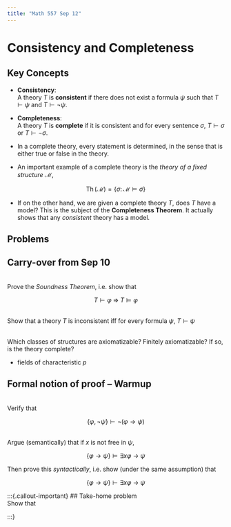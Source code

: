 ```yaml
---
title: "Math 557 Sep 12"
---
```


# Consistency and Completeness

## Key Concepts

- **Consistency**: \
A theory $T$ is **consistent**  if there does not exist a formula $\psi$ such that $T \vdash \psi$ and $T \vdash \neg \psi$.

- **Completeness**: \
A theory $T$ is **complete** if it is consistent and for every sentence $\sigma$, $T \vdash \sigma$ or $T \vdash \neg \sigma$. 

- In a complete theory, every statement is determined, in the sense that is either true or false in the theory.

- An important example of a complete theory is the *theory of a fixed structure* $\mathcal{M}$,

$$\operatorname{Th}(\mathcal{M}) = \{ \sigma \colon \mathcal{M} \models \sigma \}$$

- If on the other hand, we are given a complete theory $T$, does $T$ have a model? This is the subject of the **Completeness Theorem**. It actually shows that any *consistent* theory has a model.



## Problems

:::{#exr-}
## Carry-over from Sep 10
\
Prove the *Soundness Theorem*, i.e. show that

$$T \vdash \varphi \; \Rightarrow \; T \models \varphi$$
:::


::: {#exr-}
\
Show that a theory $T$ is inconsistent iff for every formula $\psi$, $T \vdash \psi$
:::


::: {#exr-}
\
Which classes of structures are axiomatizable? Finitely axiomatizable? If so, is the theory complete?

- fields of characteristic $p$
:::


:::{#exr-}
## Formal notion of proof -- Warmup
\
Verify that

$$\{\varphi, \neg \psi\} \vdash \neg(\varphi \to \psi)$$
:::



:::{#exr-}
\
Argue (semantically) that if $x$ is not free in $\psi$,

$$\{\varphi \to \psi\} \models \exists x \varphi \: \to \: \psi$$

Then prove this *syntactically*, i.e. show (under the same assumption) that

$$\{\varphi \to \psi\} \vdash \exists x \varphi \: \to \: \psi$$
:::






:::{.callout-important}
## Take-home problem
\
Show that 

\begin{align*}
\{\varphi \to \psi \} & \vdash \exists x \varphi \: \to \: \exists x \psi \\
\{\varphi \to \psi \} & \vdash \forall x \varphi \: \to \: \forall x \psi \\
\end{align*}

:::}


